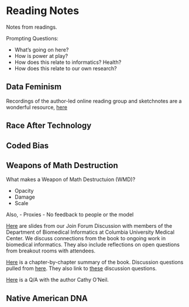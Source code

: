 # Reading Notes {#readingnotes}

Notes from readings.

Prompting Questions:

- What's going on here?
- How is power at play?
- How does this relate to informatics? Health?
- How does this relate to our own research?


## Data Feminism {#datafem}

Recordings of the author-led online reading group and sketchnotes are a wonderful resource, [here](http://datafeminism.io/blog/book/data-feminism-reading-group/)




## Race After Technology {#raceaftertech}


## Coded Bias {#codedbias}


## Weapons of Math Destruction {#womd}

What makes a Weapon of Math Destructuion (WMD)?

- Opacity
- Damage
- Scale

Also, 
- Proxies
- No feedback to people or the model

[Here](https://docs.google.com/presentation/d/11DtrEzEce5jxgIQSnULlhtbVuCyxIVEiSqZcoc37pqs/edit?usp=sharing) are slides from our Join Forum Discussion with members of the Department of Biomedical Informatics at Columbia University Medical Center. We discuss connections from the book to ongoing work in biomedical informatics. They also include reflections on open questions from breakout rooms with attendees.

[Here](https://norcalbiostat.github.io/ADS/read/WMD_Discussion_Questions.html) is a chapter-by-chapter summary of the book. Discussion questions pulled from [here](https://bryanalexander.org/readings/reading-_weapons-of-math-destruction_-the-plan/). They also link to [these](https://arbitrarilyclose.com/2017/11/11/mtbos-book-club-weapons-of-math-destruction-by-cathy-oneil/) discussion questions. 

[Here](https://medium.com/data-feminism/5-questions-on-data-justice-with-cathy-oneil-87f42355ce55) is a Q/A with the author Cathy O'Neil. 


## Native American DNA {#nativeamericandna}



